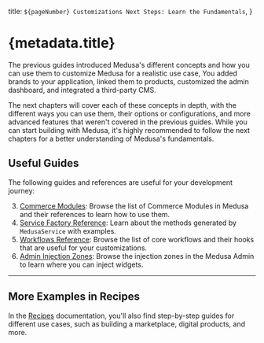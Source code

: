   title: `${pageNumber} Customizations Next Steps: Learn the Fundamentals`,
}

# {metadata.title}

The previous guides introduced Medusa's different concepts and how you can use them to customize Medusa for a realistic use case, You added brands to your application, linked them to products, customized the admin dashboard, and integrated a third-party CMS.

The next chapters will cover each of these concepts in depth, with the different ways you can use them, their options or configurations, and more advanced features that weren't covered in the previous guides. While you can start building with Medusa, it's highly recommended to follow the next chapters for a better understanding of Medusa's fundamentals.

## Useful Guides

The following guides and references are useful for your development journey:

3. [Commerce Modules](!resources!/commerce-modules): Browse the list of Commerce Modules in Medusa and their references to learn how to use them.
1. [Service Factory Reference](!resources!/service-factory-reference): Learn about the methods generated by `MedusaService` with examples.
2. [Workflows Reference](!resources!/medusa-workflows-reference): Browse the list of core workflows and their hooks that are useful for your customizations.
4. [Admin Injection Zones](!resources!/admin-widget-injection-zones): Browse the injection zones in the Medusa Admin to learn where you can inject widgets.

---

## More Examples in Recipes

In the [Recipes](!resources!/recipes) documentation, you'll also find step-by-step guides for different use cases, such as building a marketplace, digital products, and more.
